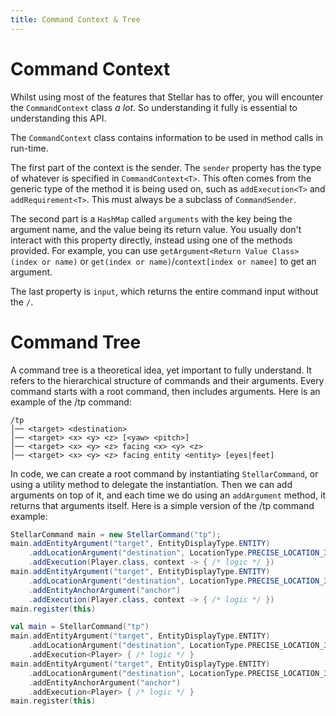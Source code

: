 ```yaml
---
title: Command Context & Tree
---
```



# Command Context

Whilst using most of the features that Stellar has to offer, you will encounter the `CommandContext` class _a lot_. So understanding it fully is essential to understanding this API.

The `CommandContext` class contains information to be used in method calls in run-time.

The first part of the context is the sender. The `sender` property has the type of whatever is specified in `CommandContext<T>`. This often comes from the generic type of the method it is being used on, such as `addExecution<T>` and `addRequirement<T>`. This must always be a subclass of `CommandSender`.

The second part is a `HashMap` called `arguments` with the key being the argument name, and the value being its return value. You usually don't interact with this property directly, instead using one of the methods provided. For example, you can use `getArgument<Return Value Class>(index or name)` or `get(index or name)`/`context[index or namee]` to get an argument.

The last property is `input`, which returns the entire command input without the `/`.

# Command Tree

A command tree is a theoretical idea, yet important to fully understand. It refers to the hierarchical structure of commands and their arguments. Every command starts with a root command, then includes arguments. Here is an example of the /tp command:

```
/tp
│── <target> <destination>
│── <target> <x> <y> <z> [<yaw> <pitch>]
│── <target> <x> <y> <z> facing <x> <y> <z>
│── <target> <x> <y> <z> facing entity <entity> [eyes|feet]
```

In code, we can create a root command by instantiating `StellarCommand`, or using a utility method to delegate the instantiation. Then we can add arguments on top of it, and each time we do using an `addArgument` method, it returns that arguments itself. Here is a simple version of the /tp command example:


```java tab="Java"
StellarCommand main = new StellarCommand("tp");
main.addEntityArgument("target", EntityDisplayType.ENTITY)
    .addLocationArgument("destination", LocationType.PRECISE_LOCATION_3D)
    .addExecution(Player.class, context -> { /* logic */ })
main.addEntityArgument("target", EntityDisplayType.ENTITY)
    .addLocationArgument("destination", LocationType.PRECISE_LOCATION_3D)
    .addEntityAnchorArgument("anchor")
    .addExecution(Player.class, context -> { /* logic */ })
main.register(this)
```
```kotlin tab="Kotlin"
val main = StellarCommand("tp")
main.addEntityArgument("target", EntityDisplayType.ENTITY)
    .addLocationArgument("destination", LocationType.PRECISE_LOCATION_3D)
    .addExecution<Player> { /* logic */ }
main.addEntityArgument("target", EntityDisplayType.ENTITY)
    .addLocationArgument("destination", LocationType.PRECISE_LOCATION_3D)
    .addEntityAnchorArgument("anchor")
    .addExecution<Player> { /* logic */ }
main.register(this)
```